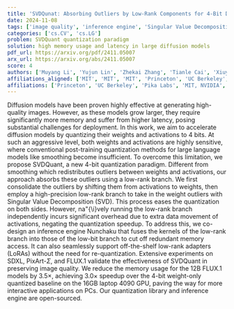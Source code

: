 ```yaml
---
title: 'SVDQunat: Absorbing Outliers by Low-Rank Components for 4-Bit Diffusion Models'
date: 2024-11-08
tags: ['image quality', 'inference engine', 'Singular Value Decomposition', 'latency', 'memory usage', 'open-source', 'diffusion models', 'low-rank components', 'quantization', '4-bit quantization']
categories: ['cs.CV', 'cs.LG']
problem: SVDQuant quantization paradigm
solution: high memory usage and latency in large diffusion models
pdf_url: https://arxiv.org/pdf/2411.05007
arx_url: https://arxiv.org/abs/2411.05007
score: 4
authors: ['Muyang Li', 'Yujun Lin', 'Zhekai Zhang', 'Tianle Cai', 'Xiuyu Li', 'Junxian Guo', 'Enze Xie', 'Chenlin Meng', 'Jun-Yan Zhu', 'Song Han']
affiliations_aligned: ['MIT', 'MIT', 'MIT', 'Princeton', 'UC Berkeley', 'MIT, SJTU', 'NVIDIA', 'Pika Labs', 'CMU', 'MIT, NVIDIA']
affiliations: ['Princeton', 'UC Berkeley', 'Pika Labs', 'MIT, NVIDIA', 'NVIDIA', 'CMU', 'MIT', 'MIT, SJTU']
---
```



Diffusion models have been proven highly effective at generating high-quality images. However, as these models grow larger, they require significantly more memory and suffer from higher latency, posing substantial challenges for deployment. In this work, we aim to accelerate diffusion models by quantizing their weights and activations to 4 bits. At such an aggressive level, both weights and activations are highly sensitive, where conventional post-training quantization methods for large language models like smoothing become insufficient. To overcome this limitation, we propose SVDQuant, a new 4-bit quantization paradigm. Different from smoothing which redistributes outliers between weights and activations, our approach absorbs these outliers using a low-rank branch. We first consolidate the outliers by shifting them from activations to weights, then employ a high-precision low-rank branch to take in the weight outliers with Singular Value Decomposition (SVD). This process eases the quantization on both sides. However, na\"{\i}vely running the low-rank branch independently incurs significant overhead due to extra data movement of activations, negating the quantization speedup. To address this, we co-design an inference engine Nunchaku that fuses the kernels of the low-rank branch into those of the low-bit branch to cut off redundant memory access. It can also seamlessly support off-the-shelf low-rank adapters (LoRAs) without the need for re-quantization. Extensive experiments on SDXL, PixArt-$\Sigma$, and FLUX.1 validate the effectiveness of SVDQuant in preserving image quality. We reduce the memory usage for the 12B FLUX.1 models by 3.5$\times$, achieving 3.0$\times$ speedup over the 4-bit weight-only quantized baseline on the 16GB laptop 4090 GPU, paving the way for more interactive applications on PCs. Our quantization library and inference engine are open-sourced.